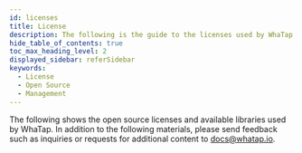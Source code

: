 ```yaml
---
id: licenses
title: License
description: The following is the guide to the licenses used by WhaTap.
hide_table_of_contents: true
toc_max_heading_level: 2
displayed_sidebar: referSidebar
keywords:
  - License
  - Open Source
  - Management
---
```



The following shows the open source licenses and available libraries used by WhaTap. In addition to the following materials, please send feedback such as inquiries or requests for additional content to docs@whatap.io.

<DocCardList/>
